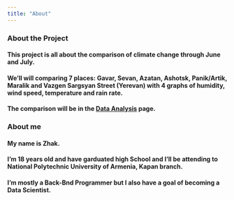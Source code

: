 ```yaml
---
title: "About"
---
```


### About the Project

#### This project is all about the comparison of climate change through June and July. 
#### We'll will comparing 7 places: Gavar, Sevan, Azatan, Ashotsk, Panik/Artik, Maralik and Vazgen Sargsyan Street (Yerevan) with 4 graphs of humidity, wind speed, temperature and rain rate. 
#### The comparison will be in the [Data Analysis](https://zhakkhachatryan112.quarto.pub/final_project/data-analysis.html) page.

### About me

#### My name is Zhak. 
#### I'm 18 years old and have garduated high School and I'll be attending to National Polytechnic University of Armenia, Kapan branch.
#### I'm mostly a Back-Bnd Programmer but I also have a goal of becoming a Data Scientist.
